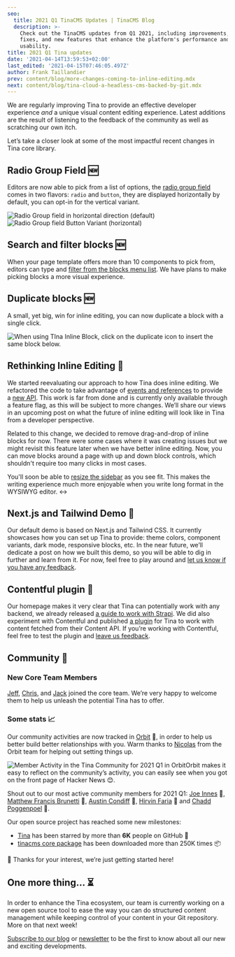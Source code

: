 ```yaml
---
seo:
  title: 2021 Q1 TinaCMS Updates | TinaCMS Blog
  description: >-
    Check out the TinaCMS updates from Q1 2021, including improvements, bug
    fixes, and new features that enhance the platform's performance and
    usability.
title: 2021 Q1 Tina updates
date: '2021-04-14T13:59:53+02:00'
last_edited: '2021-04-15T07:46:05.497Z'
author: Frank Taillandier
prev: content/blog/more-changes-coming-to-inline-editing.mdx
next: content/blog/tina-cloud-a-headless-cms-backed-by-git.mdx
---
```


We are regularly improving Tina to provide an effective developer experience *and* a unique visual content editing experience. Latest additions are the result of listening to the feedback of the community as well as scratching our own itch.

Let’s take a closer look at some of the most impactful recent changes in Tina core library.

## Radio Group Field 🆕

Editors are now able to pick from a list of options, the [radio group field](/docs/plugins/fields/radio-group/) comes in two flavors: `radio` and `button`, they are displayed horizontally by default, you can opt-in for the vertical variant.

![Radio Group field in horizontal direction (default)](/img/fields/radio-group-field-horizontal-radio.gif)
![Radio Group field Button Variant (horizontal)](/img/fields/radio-group-field-horizontal-button.gif)

## Search and filter blocks 🆕

When your page template offers more than 10 components to pick from, editors can type and [filter from the blocks menu list](https://github.com/tinacms/tinacms/pull/1772). We have plans to make picking blocks a more visual experience.

## Duplicate blocks 🆕

A small, yet big, win for inline editing, you can now duplicate a block with a single click.

![When using TIna Inline Block, click on the duplicate icon to insert the same block below.](/img/blog/duplicate-block-tinacms.gif)

## Rethinking Inline Editing 🤔

We started reevaluating our approach to how Tina does inline editing. We refactored the code to take advantage of [events and references](https://github.com/tinacms/tinacms/pull/1749) to provide a [new API](https://github.com/tinacms/tinacms/blob/master/packages/react-tinacms-inline/README.md#usefieldref-ref-based-inline-editing). This work is far from done and is currently only available through a feature flag, as this will be subject to more changes.
We’ll share our views in an upcoming post on what the future of inline editing will look like in Tina from a developer perspective.

Related to this change, we decided to remove drag-and-drop of inline blocks for now. There were some cases where it was creating issues but we might revisit this feature later when we have better inline editing. Now, you can move blocks around a page with up and down block controls, which shouldn't require too many clicks in most cases.

You'll soon be able to [resize the sidebar](https://github.com/tinacms/tinacms/pull/1795#issue-615395547) as you see fit.
This makes the writing experience much more enjoyable when you write long format in the WYSIWYG editor. ↔️

## Next.js and Tailwind Demo 👀

Our default demo is based on Next.js and Tailwind CSS. It currently showcases how you can set up Tina to provide: theme colors, component variants, dark mode, responsive blocks, etc. In the near future, we’ll dedicate a post on how we built this demo, so you will be able to dig in further and learn from it. For now, feel free to play around and [let us know if you have any feedback](https://github.com/tinacms/tina-tailwind-inline-demo/issues).

## Contentful plugin 🔌

Our homepage makes it very clear that Tina can potentially work with any backend, we already released [a guide to work with Strapi](/guides/nextjs/tina-with-strapi/overview/). We did also experiment with Contentful and published [a plugin](https://github.com/tinalabs/tinacms-contentful) for Tina to work with content fetched from their Content API. If you’re working with Contentful, feel free to test the plugin and [leave us feedback](https://github.com/tinalabs/tinacms-contentful/issues).

## Community 💜

### New Core Team Members

[Jeff](https://github.com/jeffsee55), [Chris](https://github.com/Enigmatical), and [Jack](https://github.com/jbevis) joined the core team. We’re very happy to welcome them to help us unleash the potential Tina has to offer.

### Some stats 📈

Our community activities are now tracked in [Orbit](https://orbit.love/) 💜, in order to help us better build better relationships with you. Warm thanks to [Nicolas](https://github.com/phacks/) from the Orbit team for helping out setting things up.

![Member Activity in the Tina Community for 2021 Q1 in Orbit](/img/blog/orbit-members-2021-q1.png)Orbit makes it easy to reflect on the community’s activity, you can easily see when you got on the front page of Hacker News 😊.

Shout out to our most active community members for 2021 Q1: [Joe Innes](https://github.com/joeinnes) 👏, [Matthew Francis Brunetti](https://github.com/zenflow) 👏, [Austin Condiff](https://github.com/austincondiff) 👏, [Hirvin Faria](https://github.com/hirvin-faria) 👏 and [Chadd Poggenpoel](https://github.com/Chizzah) 👏.

Our open source project has reached some new milestones:

* [Tina](https://github.com/tinacms/tinacms) has been starred by more than **6K** people on GitHub 🌟
* [tinacms core package](https://www.npmjs.com/package/tinacms) has been downloaded more than 250K times 📦

🙏 Thanks for your interest, we’re just getting started here!

## One more thing... ⏳

In order to enhance the Tina ecosystem, our team is currently working on a new open source tool to ease the way you can do structured content management while keeping control of your content in your Git repository. More on that next week!

[Subscribe to our blog](/rss.xml) or [newsletter](https://gmail.us20.list-manage.com/subscribe?u=1fea337bee20e7270d025ea8a\&id=c1062536a1) to be the first to know about all our new and exciting developments.
